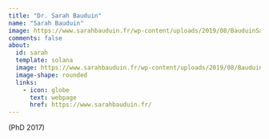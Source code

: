 ```yaml
---
title: "Dr. Sarah Bauduin"
name: "Sarah Bauduin"
image: https://www.sarahbauduin.fr/wp-content/uploads/2019/08/BauduinSarah_profil.jpg
comments: false
about: 
  id: sarah
  template: solana
  image: https://www.sarahbauduin.fr/wp-content/uploads/2019/08/BauduinSarah_profil.jpg
  image-shape: rounded
  links: 
    - icon: globe
      text: webpage
      href: https://www.sarahbauduin.fr/
---
```


::: {#sarah}
(PhD 2017)
:::
